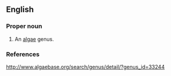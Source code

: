 ==English==

===Proper noun===
{{en-proper noun}}

# {{botany}} An [[algae]] genus.

===References===
http://www.algaebase.org/search/genus/detail/?genus_id=33244